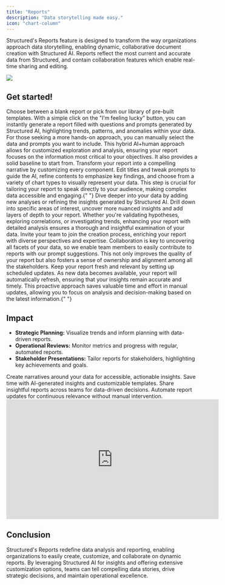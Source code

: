 ```yaml
---
title: "Reports"
description: "Data storytelling made easy."
icon: "chart-column"
---
```


Structured's Reports feature is designed to transform the way organizations approach data storytelling, enabling dynamic, collaborative document creation with Structured AI. Reports reflect the most current and accurate data from Structured, and contain collaboration features which enable real-time sharing and editing.

<Frame caption="Example report">
  <img noZoom src="/images/reports.png" />
</Frame>

## Get started!

<Steps>
  <Step title="Start with a base" icon="file" iconType="solid">
    Choose between a blank report or pick from our library of pre-built
    templates.
  </Step>
  <Step
    title="Generate a report in minutes, not hours"
    icon="lightbulb"
    iconType="solid"
  >
    With a simple click on the "I’m feeling lucky" button, you can instantly
    generate a report filled with questions and prompts generated by Structured
    AI, highlighting trends, patterns, and anomalies within your data. For those
    seeking a more hands-on approach, you can manually select the data and
    prompts you want to include. This hybrid AI+human approach allows for
    customized exploration and analysis, ensuring your report focuses on the
    information most critical to your objectives. It also provides a solid
    baseline to start from.
  </Step>
  <Step title="Edit Components" icon="scissors" iconType="solid">
    Transform your report into a compelling narrative by customizing every
    component. Edit titles and tweak prompts to guide the AI, refine contents to
    emphasize key findings, and choose from a variety of chart types to visually
    represent your data. This step is crucial for tailoring your report to speak
    directly to your audience, making complex data accessible and engaging.{" "}
  </Step>
  <Step
    title="Drill down on what matters to you"
    icon="magnifying-glass-plus"
    iconType="solid"
  >
    Dive deeper into your data by adding new analyses or refining the insights
    generated by Structured AI. Drill down into specific areas of interest,
    uncover more nuanced insights and add layers of depth to your report.
    Whether you're validating hypotheses, exploring correlations, or
    investigating trends, enhancing your report with detailed analysis ensures a
    thorough and insightful examination of your data.
  </Step>
  <Step title="Invite Teammates" icon="users" iconType="solid">
    Invite your team to join the creation process, enriching your report with
    diverse perspectives and expertise. Collaboration is key to uncovering all
    facets of your data, so we enable team members to easily contribute to
    reports with our prompt suggestions. This not only improves the quality of
    your report but also fosters a sense of ownership and alignment among all
    the stakeholders.
  </Step>
  <Step title="Schedule Updates" icon="calendar" iconType="solid">
    Keep your report fresh and relevant by setting up scheduled updates. As new
    data becomes available, your report will automatically refresh, ensuring
    that your insights remain accurate and timely. This proactive approach saves
    valuable time and effort in manual updates, allowing you to focus on
    analysis and decision-making based on the latest information.{" "}
  </Step>
</Steps>

## Impact

- **Strategic Planning:** Visualize trends and inform planning with data-driven reports.
- **Operational Reviews:** Monitor metrics and progress with regular, automated reports.
- **Stakeholder Presentations:** Tailor reports for stakeholders, highlighting key achievements and goals.

<CardGroup cols={2}>
  <Card title="Enhanced Data Storytelling" icon="chart-line">
    Create narratives around your data for accessible, actionable insights.
  </Card>
  <Card title="Streamlined Report Creation" icon="note">
    Save time with AI-generated insights and customizable templates.
  </Card>
  <Card title="Improved Decision-Making" icon="users">
    Share insightful reports across teams for data-driven decisions.
  </Card>
  <Card title="Operational Efficiency" icon="gear">
    Automate report updates for continuous relevance without manual
    intervention.
  </Card>
</CardGroup>

<iframe
  width="560"
  height="315"
  src="https://www.youtube.com/embed/uUA9CFQ_OwU?si=bRcbi2WSDbx-aqjR"
  title="YouTube video player"
  frameborder="0"
  allow="accelerometer; autoplay; clipboard-write; encrypted-media; gyroscope; picture-in-picture; web-share"
  allowfullscreen
></iframe>

## Conclusion

Structured's Reports redefine data analysis and reporting, enabling organizations to easily create, customize, and collaborate on dynamic reports. By leveraging Structured AI for insights and offering extensive customization options, teams can tell compelling data stories, drive strategic decisions, and maintain operational excellence.
